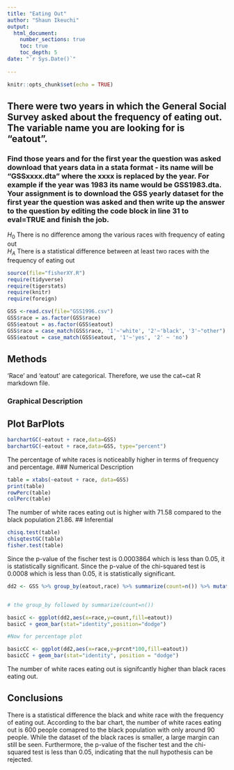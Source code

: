 ```yaml
---
title: "Eating Out"
author: "Shaun Ikeuchi"
output: 
  html_document:
    number_sections: true
    toc: true
    toc_depth: 5
date: "`r Sys.Date()`"    
    
---
```


```r
knitr::opts_chunk$set(echo = TRUE)
```

## There were two years in which the General Social Survey asked about the frequency of eating out. The variable name you are looking for is "eatout".
### Find those years and for the first year the question was asked download that years data in a stata format - its name will be "GSSxxxx.dta" where the xxxx is replaced by the year.  For example if the year was 1983 its name would be GSS1983.dta. Your assignment is to download the GSS yearly dataset for the first year the question was asked and then  write up the answer to the question by editing the  code block in line 31 to eval=TRUE and finish the job. 

$H_0$ There is no difference among the various races with frequency of eating out  
$H_A$ There is a statistical difference between at least two races with the frequency of eating out  


```r
source(file="fisherXY.R")
require(tidyverse)
require(tigerstats)
require(knitr)
require(foreign)
```
```r
GSS <-read.csv(file="GSS1996.csv")
GSS$race = as.factor(GSS$race)
GSS$eatout = as.factor(GSS$eatout)
GSS$race = case_match(GSS$race, '1'~'white', '2'~'black', '3'~"other")
GSS$eatout = case_match(GSS$eatout, '1'~'yes', '2' ~ 'no')

```

## Methods

'Race' and 'eatout' are categorical. Therefore, we use the cat~cat R markdown file.

### Graphical Description
## Plot BarPlots
```r


barchartGC(~eatout + race,data=GSS)
barchartGC(~eatout + race,data=GSS, type="percent")

```
 
The percentage of white races is noticeablly higher in terms of frequency and percentage. 
### Numerical Description

```r
table = xtabs(~eatout + race, data=GSS)
print(table)
rowPerc(table)
colPerc(table)
```

The number of white races eating out is higher with 71.58 compared to the black population 21.86. 
## Inferential

```r

chisq.test(table)
chisqtestGC(table)
fisher.test(table)

```
 
Since the p-value of the fischer test is 0.0003864 which is less than 0.05, it is statistically significant.
Since the p-value of the chi-squared test is 0.0008 which is less than 0.05, it is statistically significant. 

```r
dd2 <- GSS %>% group_by(eatout,race) %>% summarize(count=n()) %>% mutate(prcnt=count/sum(count))


# the group_by followed by summarize(count=n())

basicC <- ggplot(dd2,aes(x=race,y=count,fill=eatout))
basicC + geom_bar(stat="identity",position="dodge")

#Now for percentage plot

basicCC <- ggplot(dd2,aes(x=race,y=prcnt*100,fill=eatout)) 
basicCC + geom_bar(stat="identity", position = "dodge")
```

The number of white races eating out is signifcantly higher than black races eating out.


## Conclusions



There is a statistical difference the black and white race with the frequency of eating out. According to the bar chart, the number of white races eating out is 600 people comapred to the black population with only around 90 people. While the dataset of the black races is smaller, a large margin can still be seen. Furthermore, the p-value of the fischer test and the chi-squared test is less than 0.05, indicating that the null hypothesis can be rejected.  